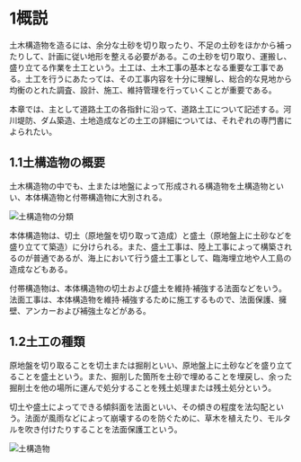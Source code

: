 # 1概説

土木構造物を造るには、余分な土砂を切り取ったり、不足の土砂をほかから補ったりして、計画に従い地形を整える必要がある。この土砂を切り取り、運搬し、盛り立てる作業を土工という。土工は、土木工事の基本となる重要な工事である。土工を行うにあたっては、その工事内容を十分に理解し、総合的な見地から均衡のとれた調査、設計、施工、維持管理を行っていくことが重要である。

本章では、主として道路土工の各指針に沿って、道路土工について記述する。河川堤防、ダム築造、土地造成などの土工の詳細については、それぞれの専門書によられたい。

## 1.1土構造物の概要

土木構造物の中でも、土または地盤によって形成される構造物を土構造物といい、本体構造物と付帯構造物に大別される。

![土構造物の分類](/images/construction-management/section1/001.jpg)

本体構造物は、切土（原地盤を切り取って造成）と盛土（原地盤上に土砂などを盛り立てて築造）に分けられる。また、盛土工事は、陸上工事によって構築されるのが普通であるが、海上において行う盛土工事として、臨海埋立地や人工島の造成などもある。

付帯構造物は、本体構造物の切土および盛土を維持·補強する法面などをいう。法面工事は、本体構造物を維持·補強するために施工するもので、法面保護、擁壁、アンカーおよび補強土などがある。


## 1.2土工の種類

原地盤を切り取ることを切土または掘削といい、原地盤上に土砂などを盛り立てることを盛土という。また、掘削した箇所を土砂で埋めることを埋戻し、余った掘削土を他の場所に運んで処分することを残土処理または残土処分という。

切土や盛土によってできる傾斜面を法面といい、その傾きの程度を法勾配という。法面が風雨などによって崩壊するのを防ぐために、草木を植えたり、モルタルを吹き付けたりすることを法面保護工という。

![土構造物](/images/construction-management/section1/002.jpg)